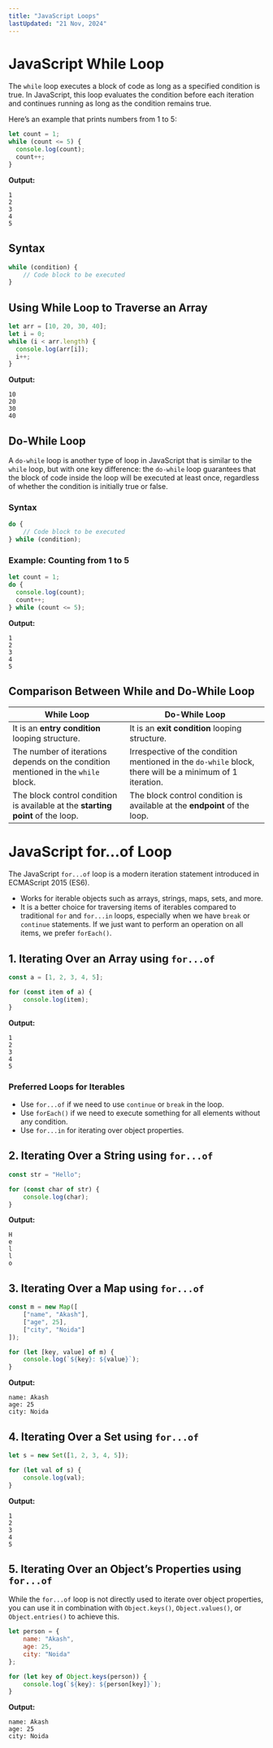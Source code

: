 ```yaml
---
title: "JavaScript Loops"
lastUpdated: "21 Nov, 2024"
---
```


# JavaScript While Loop

The `while` loop executes a block of code as long as a specified condition is true. In JavaScript, this loop evaluates the condition before each iteration and continues running as long as the condition remains true.

Here’s an example that prints numbers from 1 to 5:

```javascript
let count = 1;
while (count <= 5) {
  console.log(count);
  count++;
}
```

**Output:**
```
1
2
3
4
5
```

## Syntax
```javascript
while (condition) {
    // Code block to be executed
}
```

## Using While Loop to Traverse an Array

```javascript
let arr = [10, 20, 30, 40];
let i = 0;
while (i < arr.length) {
  console.log(arr[i]);
  i++;
}
```

**Output:**
```
10
20
30
40
```

## Do-While Loop
A `do-while` loop is another type of loop in JavaScript that is similar to the `while` loop, but with one key difference: the `do-while` loop guarantees that the block of code inside the loop will be executed at least once, regardless of whether the condition is initially true or false.

### Syntax
```javascript
do {
    // Code block to be executed 
} while (condition);
```

### Example: Counting from 1 to 5

```javascript
let count = 1;
do {
  console.log(count);
  count++;
} while (count <= 5);
```

**Output:**
```
1
2
3
4
5
```

## Comparison Between While and Do-While Loop
| While Loop | Do-While Loop |
|------------|--------------|
| It is an **entry condition** looping structure. | It is an **exit condition** looping structure. |
| The number of iterations depends on the condition mentioned in the `while` block. | Irrespective of the condition mentioned in the `do-while` block, there will be a minimum of 1 iteration. |
| The block control condition is available at the **starting point** of the loop. | The block control condition is available at the **endpoint** of the loop. |

# JavaScript for...of Loop

The JavaScript `for...of` loop is a modern iteration statement introduced in ECMAScript 2015 (ES6).

- Works for iterable objects such as arrays, strings, maps, sets, and more.
- It is a better choice for traversing items of iterables compared to traditional `for` and `for...in` loops, especially when we have `break` or `continue` statements. If we just want to perform an operation on all items, we prefer `forEach()`.

## 1. Iterating Over an Array using `for...of`

```javascript
const a = [1, 2, 3, 4, 5];

for (const item of a) {
    console.log(item);
}
```

**Output:**
```
1
2
3
4
5
```

### Preferred Loops for Iterables
- Use `for...of` if we need to use `continue` or `break` in the loop.
- Use `forEach()` if we need to execute something for all elements without any condition.
- Use `for...in` for iterating over object properties.

## 2. Iterating Over a String using `for...of`

```javascript
const str = "Hello";

for (const char of str) {
    console.log(char);
}
```

**Output:**
```
H
e
l
l
o
```

## 3. Iterating Over a Map using `for...of`

```javascript
const m = new Map([
    ["name", "Akash"],
    ["age", 25],
    ["city", "Noida"]
]);

for (let [key, value] of m) {
    console.log(`${key}: ${value}`);
}
```

**Output:**
```
name: Akash
age: 25
city: Noida
```

## 4. Iterating Over a Set using `for...of`

```javascript
let s = new Set([1, 2, 3, 4, 5]);

for (let val of s) {
    console.log(val);
}
```

**Output:**
```
1
2
3
4
5
```

## 5. Iterating Over an Object’s Properties using `for...of`
While the `for...of` loop is not directly used to iterate over object properties, you can use it in combination with `Object.keys()`, `Object.values()`, or `Object.entries()` to achieve this.

```javascript
let person = {
    name: "Akash",
    age: 25,
    city: "Noida"
};

for (let key of Object.keys(person)) {
    console.log(`${key}: ${person[key]}`);
}
```

**Output:**
```
name: Akash
age: 25
city: Noida
```
